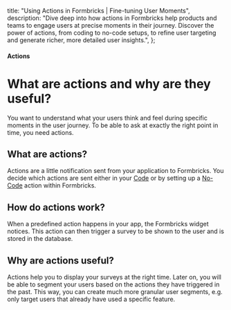  title: "Using Actions in Formbricks | Fine-tuning User Moments",
  description:
    "Dive deep into how actions in Formbricks help products and teams to engage users at precise moments in their journey. Discover the power of actions, from coding to no-code setups, to refine user targeting and generate richer, more detailed user insights.",
};

#### Actions

# What are actions and why are they useful?

You want to understand what your users think and feel during specific moments in the user journey. To be able to ask at exactly the right point in time, you need actions.

## What are actions?

Actions are a little notification sent from your application to Formbricks. You decide which actions are sent either in your [Code](/docs/actions/code) or by setting up a [No-Code](/docs/actions/no-code) action within Formbricks.

## How do actions work?

When a predefined action happens in your app, the Formbricks widget notices. This action can then trigger a survey to be shown to the user and is stored in the database.

## Why are actions useful?

Actions help you to display your surveys at the right time. Later on, you will be able to segment your users based on the actions they have triggered in the past. This way, you can create much more granular user segments, e.g. only target users that already have used a specific feature.
